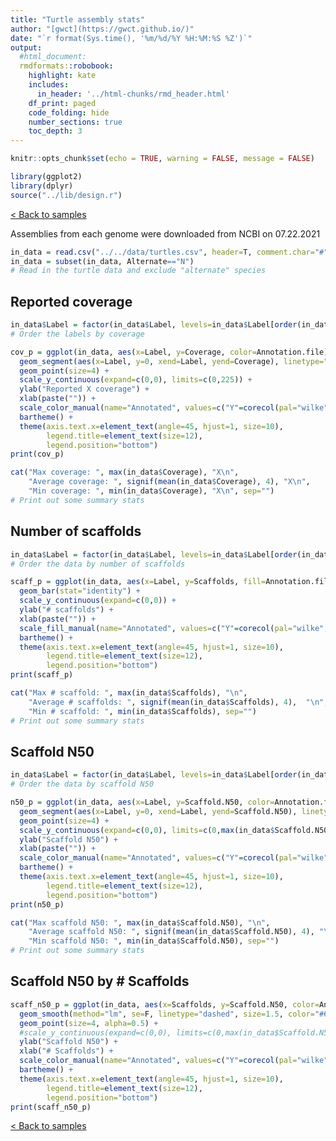 ```yaml
---
title: "Turtle assembly stats"
author: "[gwct](https://gwct.github.io/)"
date: "`r format(Sys.time(), '%m/%d/%Y %H:%M:%S %Z')`"
output:
  #html_document:
  rmdformats::robobook:
    highlight: kate
    includes:
      in_header: '../html-chunks/rmd_header.html'
    df_print: paged
    code_folding: hide
    number_sections: true
    toc_depth: 3
---
```


```r
knitr::opts_chunk$set(echo = TRUE, warning = FALSE, message = FALSE)

library(ggplot2)
library(dplyr)
source("../lib/design.r")
```

[< Back to samples](index.html)

Assemblies from each genome were downloaded from NCBI on 07.22.2021

```r
in_data = read.csv("../../data/turtles.csv", header=T, comment.char="#")
in_data = subset(in_data, Alternate=="N")
# Read in the turtle data and exclude "alternate" species
```

## Reported coverage

```r
in_data$Label = factor(in_data$Label, levels=in_data$Label[order(in_data$Coverage, decreasing=T)])
# Order the labels by coverage

cov_p = ggplot(in_data, aes(x=Label, y=Coverage, color=Annotation.file)) +
  geom_segment(aes(x=Label, y=0, xend=Label, yend=Coverage), linetype="dotted", color="#666666") +
  geom_point(size=4) +
  scale_y_continuous(expand=c(0,0), limits=c(0,225)) +
  ylab("Reported X coverage") +
  xlab(paste("")) +
  scale_color_manual(name="Annotated", values=c("Y"=corecol(pal="wilke", numcol=1, offset=1), "N"=corecol(pal="wilke", numcol=1))) +
  bartheme() +
  theme(axis.text.x=element_text(angle=45, hjust=1, size=10),
        legend.title=element_text(size=12),
        legend.position="bottom")
print(cov_p)

cat("Max coverage: ", max(in_data$Coverage), "X\n",
    "Average coverage: ", signif(mean(in_data$Coverage), 4), "X\n",
    "Min coverage: ", min(in_data$Coverage), "X\n", sep="")
# Print out some summary stats
```

## Number of scaffolds

```r
in_data$Label = factor(in_data$Label, levels=in_data$Label[order(in_data$Scaffolds, decreasing=T)])
# Order the data by number of scaffolds

scaff_p = ggplot(in_data, aes(x=Label, y=Scaffolds, fill=Annotation.file)) +
  geom_bar(stat="identity") +
  scale_y_continuous(expand=c(0,0)) +
  ylab("# scaffolds") +
  xlab(paste("")) +
  scale_fill_manual(name="Annotated", values=c("Y"=corecol(pal="wilke", numcol=1, offset=1), "N"=corecol(pal="wilke", numcol=1))) +
  bartheme() +
  theme(axis.text.x=element_text(angle=45, hjust=1, size=10),
        legend.title=element_text(size=12),
        legend.position="bottom")
print(scaff_p)

cat("Max # scaffold: ", max(in_data$Scaffolds), "\n",
    "Average # scaffolds: ", signif(mean(in_data$Scaffolds), 4),  "\n",
    "Min # scaffold: ", min(in_data$Scaffolds), sep="")
# Print out some summary stats
```

## Scaffold N50

```r
in_data$Label = factor(in_data$Label, levels=in_data$Label[order(in_data$Scaffold.N50, decreasing=T)])
# Order the data by scaffold N50

n50_p = ggplot(in_data, aes(x=Label, y=Scaffold.N50, color=Annotation.file)) +
  geom_segment(aes(x=Label, y=0, xend=Label, yend=Scaffold.N50), linetype="dotted", color="#666666") +
  geom_point(size=4) +
  scale_y_continuous(expand=c(0,0), limits=c(0,max(in_data$Scaffold.N50) + 7500000)) +
  ylab("Scaffold N50") +
  xlab(paste("")) +
  scale_color_manual(name="Annotated", values=c("Y"=corecol(pal="wilke", numcol=1, offset=1), "N"=corecol(pal="wilke", numcol=1))) +
  bartheme() +
  theme(axis.text.x=element_text(angle=45, hjust=1, size=10),
        legend.title=element_text(size=12),
        legend.position="bottom")
print(n50_p)

cat("Max scaffold N50: ", max(in_data$Scaffold.N50), "\n",
    "Average scaffold N50: ", signif(mean(in_data$Scaffold.N50), 4), "\n",
    "Min scaffold N50: ", min(in_data$Scaffold.N50), sep="")
# Print out some summary stats
```

## Scaffold N50 by # Scaffolds

```r
scaff_n50_p = ggplot(in_data, aes(x=Scaffolds, y=Scaffold.N50, color=Annotation.file)) +
  geom_smooth(method="lm", se=F, linetype="dashed", size=1.5, color="#666666") +
  geom_point(size=4, alpha=0.5) +
  #scale_y_continuous(expand=c(0,0), limits=c(0,max(in_data$Scaffold.N50) + 7500000)) +
  ylab("Scaffold N50") +
  xlab("# Scaffolds") +
  scale_color_manual(name="Annotated", values=c("Y"=corecol(pal="wilke", numcol=1, offset=1), "N"=corecol(pal="wilke", numcol=1))) +
  bartheme() +
  theme(axis.text.x=element_text(angle=45, hjust=1, size=10),
        legend.title=element_text(size=12),
        legend.position="bottom")
print(scaff_n50_p)
```

[< Back to samples](index.html)